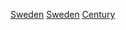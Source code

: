 {{Portal|瑞典|歷史}}
{{Commons category|Sweden by century}}
[[分类:各世纪欧洲|Sweden]]
[[分类:各世纪各国|Sweden]]
[[分类:瑞典各時期歷史|Century]]